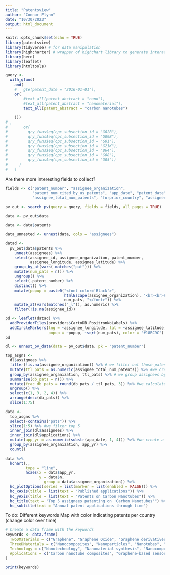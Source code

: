 ```yaml
---
title: "Patentsview"
author: "Connor Flynn"
date: "10/30/2023"
output: html_document
---
```


```r
knitr::opts_chunk$set(echo = TRUE)
library(patentsview)
library(tidyverse) # for data manipulation
library(highcharter) # wrapper of highchart library to generate interactive visualisations
library(here)
library(leaflet)
library(htmltools)
```

```r
query <- 
  with_qfuns(
    and(
    #   gte(patent_date = "2016-01-01"),
    or(
        #text_all(patent_abstract = "nano"),
        #text_all(patent_abstract = "nanomaterial"),
        text_all(patent_abstract = "carbon nanotubes")
        
    )))
# ,
#       or(
#         qry_funs$eq(cpc_subsection_id = "G02B"),
#         qry_funs$eq(cpc_subsection_id = "G09B"),
#         qry_funs$eq(cpc_subsection_id = "G01"),
#         qry_funs$eq(cpc_subsection_id = "G21K"),
#         qry_funs$eq(cpc_subsection_id = "B64"),
#         qry_funs$eq(cpc_subsection_id = "G08"),
#         qry_funs$eq(cpc_subsection_id = "G05"))
#     )
#   )
```

Are there more interesting fields to collect?


```r
fields <- c("patent_number", "assignee_organization",
            "patent_num_cited_by_us_patents", "app_date", "patent_date",
            "assignee_total_num_patents", "forprior_country", "assignee_id", "assignee_longitude", "assignee_latitude")
```

```r
pv_out <- search_pv(query = query, fields = fields, all_pages = TRUE)
```



```r
data <- pv_out$data

data <- data$patents
```


```r
data_unnested <- unnest(data, cols = "assignees")
```


```r
datad <-
  pv_out$data$patents %>%
    unnest(assignees) %>%
    select(assignee_id, assignee_organization, patent_number,
           assignee_longitude, assignee_latitude) %>%
    group_by_at(vars(-matches("pat"))) %>%
    mutate(num_pats = n()) %>%
    ungroup() %>%
    select(-patent_number) %>%
    distinct() %>%
    mutate(popup = paste0("<font color='Black'>",
                          htmlEscape(assignee_organization), "<br><br>Patents:",
                          num_pats, "</font>")) %>%
    mutate_at(vars(matches("_l")), as.numeric) %>%
    filter(!is.na(assignee_id))

pd <- leaflet(datad) %>%
  addProviderTiles(providers$CartoDB.PositronNoLabels) %>%
  addCircleMarkers(lng = ~assignee_longitude, lat = ~assignee_latitude,
                   popup = ~popup, ~sqrt(num_pats), color = "#18BC9C")
pd
```


```r
dl <- unnest_pv_data(data = pv_out$data, pk = "patent_number")
```

```r
top_asgns <-
  dl$assignees %>%
  filter(!is.na(assignee_organization)) %>% # we filter out those patents that are assigned to an inventor without an organization (we want only organizations)
  mutate(ttl_pats = as.numeric(assignee_total_num_patents)) %>% #we create a numeric column (ttl_pats) with total number of patents of assignee
  group_by(assignee_organization, ttl_pats) %>% # we group assignees by total number of patents (ttl_pats)
  summarise(db_pats = n()) %>%
  mutate(frac_db_pats = round(db_pats / ttl_pats, 3)) %>% #we calculate the fraction of patents from the total patents each assignee has
  ungroup() %>%
  select(c(1, 3, 2, 4)) %>%
  arrange(desc(db_pats)) %>%
  slice(1:75)
```

```r
data <-
  top_asgns %>%
  select(-contains("pats")) %>%
  slice(1:5) %>% #we filter top 5
  inner_join(dl$assignees) %>%
  inner_join(dl$applications) %>%
  mutate(app_yr = as.numeric(substr(app_date, 1, 4))) %>% #we create a new column taking only the year form the date
  group_by(assignee_organization, app_yr) %>%
  count()
```

```r

data %>% 
  hchart(., 
         type = "line", 
         hcaes(x = data$app_yr, 
               y = data$n,
                 group = data$assignee_organization)) %>%
  hc_plotOptions(series = list(marker = list(enabled = FALSE))) %>%
  hc_xAxis(title = list(text = "Published applications")) %>%
  hc_yAxis(title = list(text = "Patents on Carbon Nanotubes")) %>%
  hc_title(text = "Top 5 assignees patenting on 'Carbon Nanotubes'") %>%
  hc_subtitle(text = "Annual patent applications through time")

```

To do: 
Different keywords
Map with color indicating patents per country (change color over time)

```r
# Create a data frame with the keywords
keywords <- data.frame(
  TwoDMaterials = c("Graphene", "Graphene Oxide", "Graphene derivatives", "Transition Metal Dichalcogenides", "Boron Nitride", "Phosphorene", "Sillicene", "Stanene", "MXene", "Black phosphorus"),
  ThreeDMaterials = c("Nanocomposites", "Nanoparticles", "Nanotubes", "Nanowires", "Nanorods", "Nanofibers", "Quantom Dots", "Nanoclays", "Nanoplates", "Nanocapsules"),
  Technology = c("Nanotechnology", "Nanomaterial synthesis", "Nanocomposite materials", "Nanoelectronics", "Nanophotonics", "Nanomechanics", "Nanosensors", "Nanocarriers", "3D Printing", "Nanomedicine"),
  Applications = c("Carbon nanotube composites", "Graphene-based sensors", "3D-printed nanomaterials", "Nanomaterials for energy storage", "Nanomaterials for drug delivery", "Nanomaterials for electronics", "Nanomaterials for aerospace", "Nanomaterials for medical devices", "Nanomaterials for catalysis", "Nanomaterials for coatings")
)

print(keywords)

```

